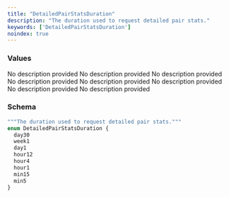 ```yaml
---
title: "DetailedPairStatsDuration"
description: "The duration used to request detailed pair stats."
keywords: ['DetailedPairStatsDuration']
noindex: true
---
```


### Values

<ResponseField name="day30" type="enum">
  No description provided
</ResponseField>

<ResponseField name="week1" type="enum">
  No description provided
</ResponseField>

<ResponseField name="day1" type="enum">
  No description provided
</ResponseField>

<ResponseField name="hour12" type="enum">
  No description provided
</ResponseField>

<ResponseField name="hour4" type="enum">
  No description provided
</ResponseField>

<ResponseField name="hour1" type="enum">
  No description provided
</ResponseField>

<ResponseField name="min15" type="enum">
  No description provided
</ResponseField>

<ResponseField name="min5" type="enum">
  No description provided
</ResponseField>

### Schema


```graphql 
"""The duration used to request detailed pair stats."""
enum DetailedPairStatsDuration {
  day30
  week1
  day1
  hour12
  hour4
  hour1
  min15
  min5
}
```
